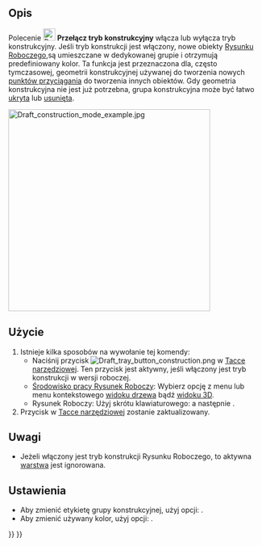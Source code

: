 <languages/>

{{Docnav/pl
|[[Draft_SetStyle/pl|Ustaw styl]]
|[[Draft_AutoGroup/pl|Grupowanie automatyczne]]
|[[Draft_Workbench/pl|środowisko pracy Rysunek Roboczy]]
|IconL=Draft_SetStyle.svg
|IconR=
|IconC=Workbench_Draft.svg
}}

{{GuiCommand/pl
|Name=Draft ToggleConstructionMode
|Name/pl=Rysunek Roboczy: Przełącz tryb konstrukcyjny
|MenuLocation=Narzędzia → Przełącz tryb konstrukcyjny
|Workbenches=[[Draft_Workbench/pl|Rysunek Roboczy]], [[BIM_Workbench/pl|BIM]]
|Shortcut=Rysunek Roboczy: {{KEY|C}} {{KEY|M}}
|SeeAlso=[[Draft_AddConstruction/pl|Dodaj do grupy konstrukcyjnej]], [[Draft_AutoGroup/pl|Grupowanie automatyczne]]
}}

<span id="Description"></span>
==Opis== 

Polecenie [[Image:Draft_ToggleConstructionMode.svg|24px]] '''Przełącz tryb konstrukcyjny''' włącza lub wyłącza tryb konstrukcyjny. Jeśli tryb konstrukcji jest włączony, nowe obiekty [[Draft_Workbench/pl|Rysunku Roboczego]],są umieszczane w dedykowanej grupie i otrzymują predefiniowany kolor. Ta funkcja jest przeznaczona dla, często tymczasowej, geometrii konstrukcyjnej używanej do tworzenia nowych [[Draft_Snap/pl|punktów przyciągania]] do tworzenia innych obiektów. Gdy geometria konstrukcyjna nie jest już potrzebna, grupa konstrukcyjna może być łatwo [[Std_HideSelection/pl|ukryta]] lub [[Std_Delete/pl|usunięta]].

[[Image:Draft construction mode example.jpg|400px]]
{{Caption|Geometria konstrukcyjna, w kolorze niebieskim, używana do wyznaczania środka i promienia okręgu}}

<span id="Usage"></span>
==Użycie== 

# Istnieje kilka sposobów na wywołanie tej komendy:
#* Naciśnij przycisk [[Image:Draft_tray_button_construction.png]] w [[Draft_Tray/pl|Tacce narzędziowej]]. Ten przycisk jest aktywny, jeśli włączony jest tryb konstrukcji w wersji roboczej.
#* [[Draft_Workbench/pl|Środowisko pracy Rysunek Roboczy]]: Wybierz opcję {{MenuCommand|Przybory → [[Image:Draft_ToggleConstructionMode.svg|16px]] Przełącz tryb konstrukcyjny}} z menu lub menu kontekstowego [[Tree_view/pl|widoku drzewa]] bądź [[3D_view/pl|widoku 3D]].
#* Rysunek Roboczy: Użyj skrótu klawiaturowego: {{KEY|C}} a następnie {{KEY|M}}.
# Przycisk w [[Draft_Tray/pl|Tacce narzędziowej]] zostanie zaktualizowany.

<span id="Notes"></span>
==Uwagi==

* Jeżeli włączony jest tryb konstrukcji Rysunku Roboczego, to aktywna [[Draft_Layer/pl|warstwa]] jest ignorowana.

<span id="Preferences"></span>
==Ustawienia==

* Aby zmienić etykietę grupy konstrukcyjnej, użyj opcji: {{MenuCommand|Edycja → Preferencje ... → Rysunek Roboczy → Ogólne → Opcje polecenia → Nazwa grupy konstrukcyjnej}}.
* Aby zmienić używany kolor, użyj opcji: {{MenuCommand|Edycja → Preferencje ... → Rysunek Roboczy → Ogólne → Opcje polecenia → Kolor geometrii konstrukcji}}.


{{Docnav/pl
|[[Draft_SetStyle/pl|Ustaw styl]]
|[[Draft_AutoGroup/pl|Grupowanie automatyczne]]
|[[Draft_Workbench/pl|środowisko pracy Rysunek Roboczy]]
|IconL=Draft_SetStyle.svg
|IconR=
|IconC=Workbench_Draft.svg
}}

{{Draft Tools navi{{#translation:}}}}
{{Userdocnavi{{#translation:}}}}